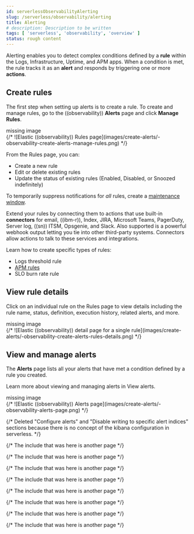 ```yaml
---
id: serverlessObservabilityAlerting
slug: /serverless/observability/alerting
title: Alerting
# description: Description to be written
tags: [ 'serverless', 'observability', 'overview' ]
status: rough content
---
```



<RoughContent />

<div id="create-alerts"></div>

Alerting enables you to detect complex conditions defined by a **rule**
within the Logs, Infrastructure, Uptime, and APM apps. When a condition is met, the rule
tracks it as an **alert** and responds by triggering one or more **actions**.

<div id="create-alerts-rules"></div>

## Create rules

The first step when setting up alerts is to create a rule.
To create and manage rules,
go to the ((observability)) **Alerts** page and click **Manage Rules**.

<div style={{ backgroundColor: "#F1F4FA", width: "100%", height: "250px", textAlign: "center", paddingTop: "110px", marginBottom: "20px" }}><DocIcon type="image" title="missing image"/> missing image</div>
{/* ![Elastic ((observability)) Rules page](images/create-alerts/-observability-create-alerts-manage-rules.png) */}

From the Rules page, you can:

* Create a new rule
* Edit or delete existing rules
* Update the status of existing rules (Enabled, Disabled, or Snoozed indefinitely)

<DocBadge template="technical preview" />  To temporarily suppress notifications for _all_ rules, create a [maintenance window](((kibana-ref))/maintenance-windows.html).

Extend your rules by connecting them to actions that use built-in **connectors** for email,
((ibm-r)), Index, JIRA, Microsoft Teams, PagerDuty, Server log, ((sn)) ITSM, Opsgenie, and Slack.
Also supported is a powerful webhook output letting you tie into other third-party systems.
Connectors allow actions to talk to these services and integrations.

Learn how to create specific types of rules:

* <DocLink id="serverlessObservabilityCreateLogThresholdRule">Logs threshold rule</DocLink>
* [APM rules](((kibana-ref))/apm-alerts.html)
* <DocLink id="serverlessObservabilityCreateAnSloBurnRateAlertRule">SLO burn rate rule</DocLink>

<div id="create-alerts-rules-details"></div>

## View rule details

Click on an individual rule on the Rules page to view details including the rule name, status, definition,
execution history, related alerts, and more.

<div style={{ backgroundColor: "#F1F4FA", width: "100%", height: "250px", textAlign: "center", paddingTop: "110px", marginBottom: "20px" }}><DocIcon type="image" title="missing image"/> missing image</div>
{/* ![Elastic ((observability)) detail page for a single rule](images/create-alerts/-observability-create-alerts-rules-details.png) */}

<div id="create-alerts-alert"></div>

## View and manage alerts

The **Alerts** page lists all your alerts that have met a condition defined by a rule you created.

Learn more about viewing and managing alerts in <DocLink id="serverlessObservabilityViewAlerts">View alerts</DocLink>.

<div style={{ backgroundColor: "#F1F4FA", width: "100%", height: "250px", textAlign: "center", paddingTop: "110px", marginBottom: "20px" }}><DocIcon type="image" title="missing image"/> missing image</div>
{/* ![Elastic ((observability)) Alerts page](images/create-alerts/-observability-alerts-page.png) */}

{/* Deleted "Configure alerts" and "Disable writing to specific alert indices" sections because there is no concept of the kibana configuration in serverless. */}

{/* The include that was here is another page */}

{/* The include that was here is another page */}

{/* The include that was here is another page */}

{/* The include that was here is another page */}

{/* The include that was here is another page */}

{/* The include that was here is another page */}

{/* The include that was here is another page */}

{/* The include that was here is another page */}
